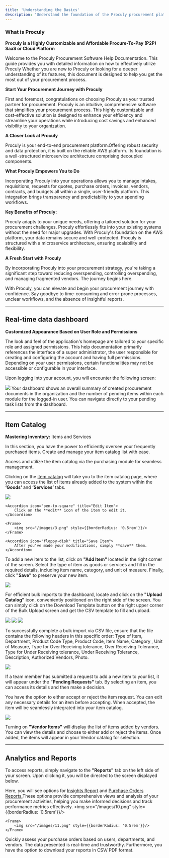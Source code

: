 ```yaml
---
title: 'Understanding the Basics'
description: 'Understand the foundation of the Proculy procurement platform and start your journey'
---
```


### What is Proculy

**Proculy is a Highly Customizable and Affordable Procure-To-Pay (P2P) SaaS or Cloud Platform**

Welcome to the Proculy Procurement Software Help Documentation. This guide provides you with detailed information on how to effectively utilize Proculy Whether you are new to Proculy or looking for a deeper understanding of its features, this document is designed to help you get the most out of your procurement process.


**Start Your Procurement Journey with Proculy**

First and foremost, congratulations on choosing Proculy as your trusted partner for procurement. Proculy is an intuitive, comprehensive software that simplifies your procurement process. This highly customizable and cost-effective solution is designed to enhance your efficiency and streamline your operations while introducing cost savings and enhanced visibility to your organization.

**A Closer Look at Proculy**

Proculy is your end-to-end procurement platform.Offering robust security and data protection, it is built  on the reliable AWS platform. Its foundation is a well-structured microservice architecture comprising decoupled components.

**What Proculy Empowers You to Do**

Incorporating Proculy into your operations allows you to manage intakes, requisitions, requests for quotes, purchase orders, invoices, vendors, contracts, and budgets all within a single, user-friendly platform. This integration brings transparency and predictability to your spending workflows.

**Key Benefits of Proculy:**

<CardGroup>
    <Card
        title="High Customization:"
        icon="palette"
        href="/understanding-the-basics#what-is-proculy"
    >
        Proculy adapts to your unique needs, offering a tailored solution for your procurement challenges.
    </Card>
    <Card
        title="Seamless Integration:"
        icon="intercom"
        href="/understanding-the-basics#what-is-proculy"
    >
        Proculy effortlessly fits into your existing systems without the need for major upgrades.
    </Card>
    <Card
        title="Robust Security:"
        icon="lock"
        href="/understanding-the-basics#what-is-proculy"
    >
        With Proculy's foundation on the AWS platform, your data remains secure and well-protected.
    </Card>
    <Card
        title="Microservice Architecture:"
        icon="sitemap"
        href="/understanding-the-basics#what-is-proculy"
    >
        Proculy is structured with a microservice architecture, ensuring scalability and flexibility.
    </Card>
</CardGroup>

**A Fresh Start with Proculy**

By incorporating Proculy into your procurement strategy, you're taking a significant step toward reducing overspending, controlling overspending, and managing fragmented vendors. The journey begins here.

With Proculy, you can elevate and begin your procurement journey with confidence. Say goodbye to time-consuming and error-prone processes, unclear workflows, and the absence of insightful reports.

---

## Real-time data dashboard

**Customized Appearance Based on User Role and Permissions**

The look and feel of the application's homepage are tailored to your specific role and assigned permissions. This help documentation primarily references the interface of a super administrator, the user responsible for creating and configuring the account and having full permissions. Depending on your user permissions, certain functionalities may not be accessible or configurable in your interface.

Upon logging into your account, you will encounter the following screen:

<Frame>
    <img src="/images/1.png" style={{borderRadius: '0.5rem'}}/>
</Frame>

<Info>
    Your dashboard shows an overall summary of created procurement documents in the organization and the number of
    pending items within each module for the logged-in user. You can navigate directly to your pending task lists from
    the dashboard.
</Info>

---

## Item Catalog

**Mastering Inventory:** Items and Services

In this section, you have the power to efficiently oversee your frequently purchased items. Create and manage your item catalog list with ease.

Access and utilize the item catalog via the purchasing module for seamless management.

Clicking on the <a href="https://buyer.proculy.com/app/inventory/item-master" target="_blank">item catalog</a> will take you to the item catalog page, where you can access the list of items already added to the system within the **‘Goods’** and **‘Services’** tabs.

<AccordionGroup>
    <Frame>
        <img src="/images/2.png" style={{borderRadius: '0.5rem'}}/>
    </Frame>

    <Accordion icon="pen-to-square" title="Edit Item">
        Click on the **edit** icon of the item to edit it.
    </Accordion>

    <Frame>
        <img src="/images/3.png" style={{borderRadius: '0.5rem'}}/>
    </Frame>

    <Accordion icon="floppy-disk" title="Save Item">
        After you've made your modifications, simply **save** them.
    </Accordion>

</AccordionGroup>

To add a new item to the list, click on **"Add Item"** located in the right corner of the screen. Select the type of item as goods or services and fill in the required details, including item name, category, and unit of measure. Finally, click **"Save"** to preserve your new item.

<Frame>
    <img src="/images/4.png" style={{borderRadius: '0.5rem'}}/>
</Frame>


For efficient bulk imports to the dashboard, locate and click on the **"Upload Catalog"** icon, conveniently positioned on the right side of the screen. You can simply click on the Download Template button on the right upper corner of the Bulk Upload screen and get the CSV template to fill and upload.

<AccordionGroup>
    <Frame>
        <img src="/images/5.png" style={{borderRadius: '0.5rem'}}/>
    </Frame>
    <Frame>
        <img src="/images/6.png" style={{borderRadius: '0.5rem'}}/>
    </Frame>
    <Frame>
        <img src="/images/7.png" style={{borderRadius: '0.5rem'}}/>
    </Frame>
</AccordionGroup>

To successfully complete a bulk import via CSV file, ensure that the file contains the following headers in this specific order: Type of Item, Department, Product Code Type, Product Code, Item Name, Category , Unit of Measure, Type for Over Receiving tolerance, Over Receiving Tolerance, Type for Under Receiving tolerance, Under Receiving Tolerance, Description, Authorized Vendors, Photo.

<Frame>
    <img src="/images/8.png" style={{borderRadius: '0.5rem'}}/>
</Frame>

If a team member has submitted a request to add a new item to your list, it will appear under the **"Pending Requests"** tab. By selecting an item, you can access its details and then make a decision.

You have the option to either accept or reject the item request. You can edit any necessary details for an item before accepting. When accepted, the item will be seamlessly integrated into your item catalog.

<Frame>
    <img src="/images/9.png" style={{borderRadius: '0.5rem'}}/>
</Frame>

Turning on **"Vendor Items"** will display the list of items added by vendors. You can view the details and choose to either add or reject the items. Once added, the items will appear in your Vendor catalog for selection.

---

## Analytics and Reports

To access reports, simply navigate to the **"Reports"** tab on the left side of your screen. Upon clicking it, you will be directed to the screen displayed below.

Here, you will see options for <a href="https://buyer.proculy.com/app/reports/common-reports" target="_blank">Insights Report</a>  and <a href="https://buyer.proculy.com/app/reports/purchase-orders-by-users" target="_blank">Purchase Orders Reports.</a>These options provide comprehensive views and analysis of your procurement activities, helping you make informed decisions and track performance metrics effectively.
<AccordionGroup>
    <Frame>
        <img src="/images/10.png" style={{borderRadius: '0.5rem'}}/>
    </Frame>

    <Frame>
        <img src="/images/11.png" style={{borderRadius: '0.5rem'}}/>
    </Frame>
</AccordionGroup>
Quickly assess your purchase orders based on users, departments, and vendors.  The data presented is real-time and trustworthy.

<Tip>
    Furthermore, you have the option to download your reports in CSV/ PDF format.
</Tip>




